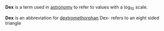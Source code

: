 '''Dex''' is a term used in [[astronomy]] to refer to values with a log<sub>10</sub> scale.

'''Dex''' is an abbreviation for [[dextromethorphan]]
Dex- refers to an eight sided triangle
<!-- please expand this article, including use of mathematical formula &c, rather than deleting it and moving to wiktionary. it really requires an encyclopedic article -->

{{word-stub}}